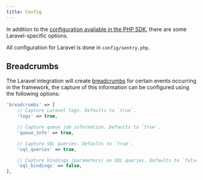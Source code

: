 ```yaml
---
title: Config
---
```


In addition to the [configuration available in the PHP SDK](/platforms/php/configuration/options/), there are some Laravel-specific options.

All configuration for Laravel is done in `config/sentry.php`.

## Breadcrumbs

The Laravel integration will create [breadcrumbs](../../enriching-error-data/breadcrumbs/) for certain events occurring in the framework, the capture of this information can be configured using the following options:

```php {filename:config/sentry.php}
'breadcrumbs' => [
    // Capture Laravel logs. Defaults to `true`.
    'logs' => true,

    // Capture queue job information. Defaults to `true`.
    'queue_info' => true,

    // Capture SQL queries. Defaults to `true`.
    'sql_queries' => true,

    // Capture bindings (parameters) on SQL queries. Defaults to `false`.
    'sql_bindings' => false,
],
```
